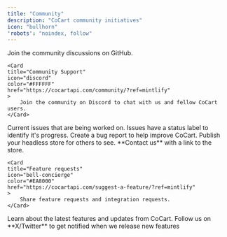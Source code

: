 ```yaml
---
title: "Community"
description: "CoCart community initiatives"
icon: "bullhorn"
'robots': "noindex, follow"
---
```


<CardGroup cols={2}>
    <Card
    title="Ask a question"
    icon="users"
    color="#12BC00"
    href="https://github.com/co-cart/co-cart/discussions"
    >
        Join the community discussions on GitHub.
    </Card>

    <Card
    title="Community Support"
    icon="discord"
    color="#FFFFFF"
    href="https://cocartapi.com/community/?ref=mintlify"
    >
        Join the community on Discord to chat with us and fellow CoCart users.
    </Card>
</CardGroup>

<CardGroup cols={2}>
    <Card
    title="View current issues"
    icon="scroll"
    color="#DF0000"
    href="https://github.com/co-cart/co-cart/issues"
    >
        Current issues that are being worked on. Issues have a status label to identify it's progress.
    </Card>
    <Card
    title="Open new issue"
    icon="bug"
    href="https://github.com/co-cart/co-cart/issues/new?template=bug_report.md"
    >
        Create a bug report to help improve CoCart.
    </Card>
</CardGroup>

<CardGroup cols={2}>
    <Card
    title="Launched"
    icon="rocket"
    color="#f91880"
    href="https://cocartapi.com/showcase/"
    >
        Publish your headless store for others to see. **Contact us** with a link to the store.
    </Card>

    <Card
    title="Feature requests"
    icon="bell-concierge"
    color="#EA8000"
    href="https://cocartapi.com/suggest-a-feature/?ref=mintlify"
    >
        Share feature requests and integration requests.
    </Card>
</CardGroup>

<CardGroup cols={2}>
    <Card
    title="Read our blog"
    icon="newspaper"
    color="#F8CA14"
    href="https://cocart.dev/news/"
    >
        Learn about the latest features and updates from CoCart.
    </Card>
    <Card
    title="Follow us on X/Twitter"
    icon="twitter"
    color="#1d9bf0"
    href="https://cocartapi.com/community/?ref=mintlify"
    >
        Follow us on **X/Twitter** to get notified when we release new features
    </Card>
</CardGroup>
